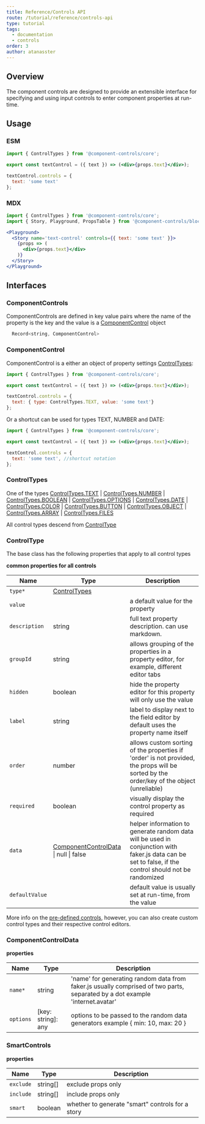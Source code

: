 ```yaml
---
title: Reference/Controls API
route: /tutorial/reference/controls-api
type: tutorial
tags:
  - documentation
  - controls
order: 3
author: atanasster
---
```


## Overview

The component controls are designed to provide an extensible interface for specifying and using input controls to enter component properties at run-time.

## Usage

### ESM

```jsx
import { ControlTypes } from '@component-controls/core';

export const textControl = ({ text }) => (<div>{props.text}</div>);

textControl.controls = {
  text: 'some text'
};

```

### MDX

```jsx
import { ControlTypes } from '@component-controls/core';
import { Story, Playground, PropsTable } from '@component-controls/blocks';

<Playground>
  <Story name='text-control' controls={{ text: 'some text' }}>
    {props => (
      <div>{props.text}</div>
    )}
  </Story>
</Playground>
```

## Interfaces

### ComponentControls

ComponentControls are defined in key value pairs where the name of the property is the key and the value is a [ComponentControl](#componentcontrol) object
```jsx
  Record<string, ComponentControl>
```  


### ComponentControl

ComponentControl is a either an object of property settings [ControlTypes](#controltypes):

```jsx
import { ControlTypes } from '@component-controls/core';

export const textControl = ({ text }) => (<div>{props.text}</div>);

textControl.controls = {
  text: { type: ControlTypes.TEXT, value: 'some text'}
};
```

Or a shortcut can be used for types TEXT, NUMBER and DATE:

```jsx
import { ControlTypes } from '@component-controls/core';

export const textControl = ({ text }) => (<div>{props.text}</div>);

textControl.controls = {
  text: 'some text', //shortcut notation
};
```


### ControlTypes

One of the types [ControlTypes.TEXT](/tutorial/reference/controls/#controltypes-text) | [ControlTypes.NUMBER](/tutorial/reference/controls/#controltypes-number) | [ControlTypes.BOOLEAN](/tutorial/reference/controls/#controltypes-boolean) | [ControlTypes.OPTIONS](/tutorial/reference/controls/#controltypes-options) | [ControlTypes.DATE](/tutorial/reference/controls/#controltypes-date) | [ControlTypes.COLOR](/tutorial/reference/controls/#controltypes-color) | [ControlTypes.BUTTON](/tutorial/reference/controls/#controltypes-button) | [ControlTypes.OBJECT](/tutorial/reference/controls/#controltypes-object) | [ControlTypes.ARRAY](/tutorial/reference/controls/#controltypes-array) | [ControlTypes.FILES](/tutorial/reference/controls/#controltypes-files)

All control types descend from [ControlType](#controltype)

### ControlType

The base class has the following properties that apply to all control types

**common properties for all controls**

| Name           | Type                                                           | Description                                                                                                                                           |
| -------------- | -------------------------------------------------------------- | ----------------------------------------------------------------------------------------------------------------------------------------------------- |
| `type*`        | [ControlTypes](#controltypes)                                  |                                                                                                                                                       |
| `value`        |                                                                | a default value for the property                                                                                                                      |
| `description`  | string                                                         | full text property description. can use markdown.                                                                                                     |
| `groupId`      | string                                                         | allows grouping of the properties in a property editor, for example, different editor tabs                                                              |
| `hidden`       | boolean                                                        | hide the property editor for this property will only use the value                                                                                    |
| `label`        | string                                                         | label to display next to the field editor by default uses the property name itself                                                                    |
| `order`        | number                                                         | allows custom sorting of the properties if 'order' is not provided, the props will be sorted by the order/key of the object (unreliable)              |
| `required`     | boolean                                                        | visually display the control property as required                                                                                                     |
| `data`         | [ComponentControlData](#componentcontroldata) \| null \| false | helper information to generate random data will be used in conjunction with faker.js data can be set to false, if the control should not be randomized |
| `defaultValue` |                                                                | default value is usually set at run-time, from the value                                                                                              |


More info on the [pre-defined controls](/tutorial/reference/controls-api), however, you can also create custom control types and their respective control editors.


### ComponentControlData

**properties**

| Name      | Type                | Description                                                                                                                    |
| --------- | ------------------- | ------------------------------------------------------------------------------------------------------------------------------ |
| `name*`   | string              | 'name' for generating random data from faker.js  usually comprised of two parts, separated by a dot  example 'internet.avatar' |
| `options` | \[key: string]: any | options to be passed to the random data generators example {  min: 10, max: 20 }   

### SmartControls

**properties**

| Name      | Type      | Description                                      |
| --------- | --------- | ------------------------------------------------ |
| `exclude` | string\[] | exclude props only                               |
| `include` | string\[] | include props only                               |
| `smart`   | boolean   | whether to generate "smart" controls for a story |